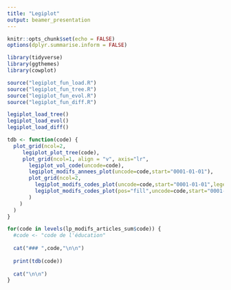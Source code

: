 ```yaml
---
title: "Legiplot"
output: beamer_presentation
---
```


```r
knitr::opts_chunk$set(echo = FALSE)
options(dplyr.summarise.inform = FALSE)

library(tidyverse)
library(ggthemes)
library(cowplot)

source("legiplot_fun_load.R")
source("legiplot_fun_tree.R")
source("legiplot_fun_evol.R")
source("legiplot_fun_diff.R")
```

```r
legiplot_load_tree()
legiplot_load_evol()
legiplot_load_diff()
```

```r

tdb <- function(code) {
  plot_grid(ncol=2,
     legiplot_plot_tree(code),
     plot_grid(ncol=1, align = "v", axis="lr",
       legiplot_vol_code(uncode=code),
       legiplot_modifs_annees_plot(uncode=code,start="0001-01-01"),
       plot_grid(ncol=2,
         legiplot_modifs_codes_plot(uncode=code,start="0001-01-01",legend.pos="none"),
         legiplot_modifs_codes_plot(pos="fill",uncode=code,start="0001-01-01",legend.pos="none")
       )
    )
  )
}
```


```r
for(code in levels(lp_modifs_articles_sum$code)) {
  #code <- "code de l'éducation"
  
  cat("### ",code,"\n\n")
  
  print(tdb(code))
  
  cat("\n\n")
}
```
